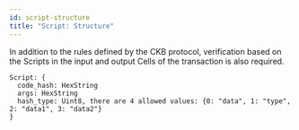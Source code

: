 ```yaml
---
id: script-structure
title: "Script: Structure"
---
```


In addition to the rules defined by the CKB protocol, verification based on the Scripts in the input and output Cells of the transaction is also required.

```
Script: {
  code_hash: HexString
  args: HexString
  hash_type: Uint8, there are 4 allowed values: {0: "data", 1: "type", 2: "data1", 3: "data2"}
}
```
